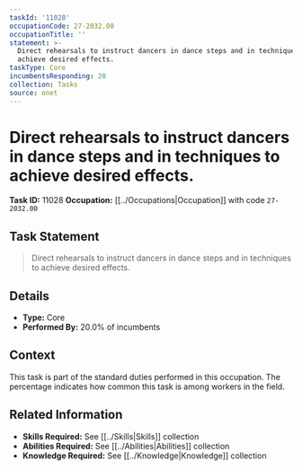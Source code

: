 ```yaml
---
taskId: '11028'
occupationCode: 27-2032.00
occupationTitle: ''
statement: >-
  Direct rehearsals to instruct dancers in dance steps and in techniques to
  achieve desired effects.
taskType: Core
incumbentsResponding: 20
collection: Tasks
source: onet
---
```

# Direct rehearsals to instruct dancers in dance steps and in techniques to achieve desired effects.

**Task ID:** 11028
**Occupation:** [[../Occupations|Occupation]] with code `27-2032.00`

## Task Statement

> Direct rehearsals to instruct dancers in dance steps and in techniques to achieve desired effects.

## Details

- **Type:** Core
- **Performed By:** 20.0% of incumbents

## Context

This task is part of the standard duties performed in this occupation. The percentage indicates how common this task is among workers in the field.

## Related Information

- **Skills Required:** See [[../Skills|Skills]] collection
- **Abilities Required:** See [[../Abilities|Abilities]] collection
- **Knowledge Required:** See [[../Knowledge|Knowledge]] collection
